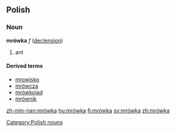 ==Polish==
===Noun===
'''mrówka''' ''f'' ([[Wiktionary Appendix:Polish hard feminine noun declension|declension]]) 
# ant

====Derived terms====
* [[mrowisko]]
* [[mrówcza]]
* [[mrówkojad]]
* [[mrównik]]

[[Category:Polish nouns]]

[[zh-min-nan:mrówka]]
[[hu:mrówka]]
[[fi:mrówka]]
[[sv:mrówka]]
[[zh:mrówka]]
